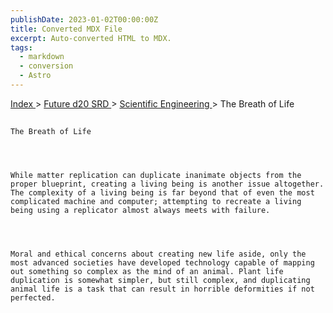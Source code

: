 ```yaml
---
publishDate: 2023-01-02T00:00:00Z
title: Converted MDX File
excerpt: Auto-converted HTML to MDX.
tags:
  - markdown
  - conversion
  - Astro
---
```


[
Index
](-index) >
[
Future d20 SRD
](future-d20-srd-index) >
[
Scientific Engineering
](future-d20-srd-scientific-engineering-index) > The Breath of Life

##

    The Breath of Life




    While matter replication can duplicate inanimate objects from the proper blueprint, creating a living being is another issue altogether. The complexity of a living being is far beyond that of even the most complicated machine and computer; attempting to recreate a living being using a replicator almost always meets with failure.




    Moral and ethical concerns about creating new life aside, only the most advanced societies have developed technology capable of mapping out something so complex as the mind of an animal. Plant life duplication is somewhat simpler, but still complex, and duplicating animal life is a task that can result in horrible deformities if not perfected.
